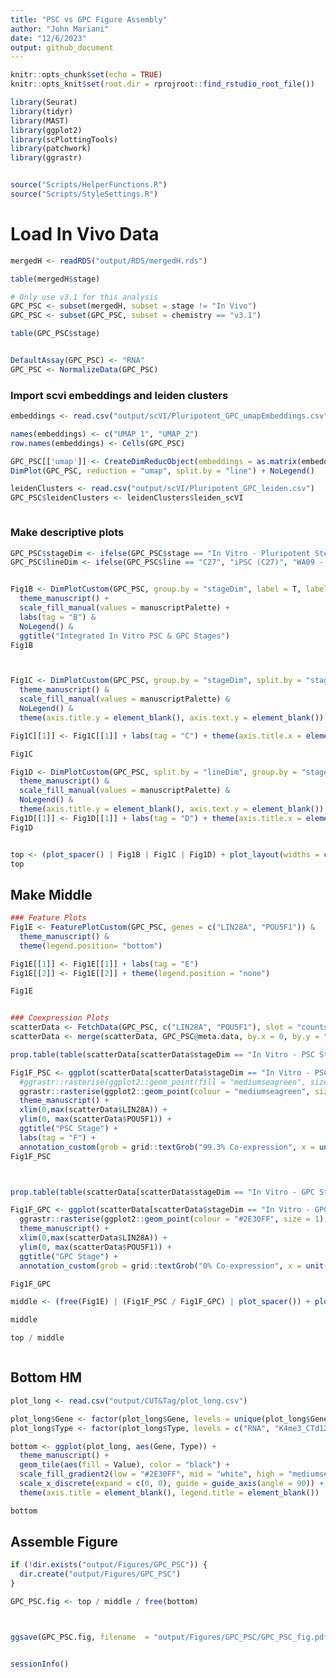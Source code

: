```yaml
---
title: "PSC vs GPC Figure Assembly"
author: "John Mariani"
date: "12/6/2023"
output: github_document
---
```


```r
knitr::opts_chunk$set(echo = TRUE)
knitr::opts_knit$set(root.dir = rprojroot::find_rstudio_root_file())
```


```r
library(Seurat)
library(tidyr)
library(MAST)
library(ggplot2)
library(scPlottingTools)
library(patchwork)
library(ggrastr)


source("Scripts/HelperFunctions.R")
source("Scripts/StyleSettings.R")


```


# Load In Vivo Data

```r

mergedH <- readRDS("output/RDS/mergedH.rds")

table(mergedH$stage)

# Only use v3.1 for this analysis
GPC_PSC <- subset(mergedH, subset = stage != "In Vivo")
GPC_PSC <- subset(GPC_PSC, subset = chemistry == "v3.1")

table(GPC_PSC$stage)


DefaultAssay(GPC_PSC) <- "RNA"
GPC_PSC <- NormalizeData(GPC_PSC)


```

### Import scvi embeddings and leiden clusters
```r

embeddings <- read.csv("output/scVI/Pluripotent_GPC_umapEmbeddings.csv", header = F)

names(embeddings) <- c("UMAP_1", "UMAP_2")
row.names(embeddings) <- Cells(GPC_PSC)

GPC_PSC[['umap']] <- CreateDimReducObject(embeddings = as.matrix(embeddings), key = "UMAP_", assay = "RNA")
DimPlot(GPC_PSC, reduction = "umap", split.by = "line") + NoLegend()

leidenClusters <- read.csv("output/scVI/Pluripotent_GPC_leiden.csv")
GPC_PSC$leidenClusters <- leidenClusters$leiden_scVI



```

### Make descriptive plots
```r

GPC_PSC$stageDim <- ifelse(GPC_PSC$stage == "In Vitro - Pluripotent Stem Cell Stage", "In Vitro - PSC Stage", "In Vitro - GPC Stage")
GPC_PSC$lineDim <- ifelse(GPC_PSC$line == "C27", "iPSC (C27)", "WA09 - (ESC)")


Fig1B <- DimPlotCustom(GPC_PSC, group.by = "stageDim", label = T, label.size = labelSize) + 
  theme_manuscript() + 
  scale_fill_manual(values = manuscriptPalette) + 
  labs(tag = "B") & 
  NoLegend() & 
  ggtitle("Integrated In Vitro PSC & GPC Stages")
Fig1B



Fig1C <- DimPlotCustom(GPC_PSC, group.by = "stageDim", split.by = "stageDim", ncol = 1) & 
  theme_manuscript() & 
  scale_fill_manual(values = manuscriptPalette) & 
  NoLegend() & 
  theme(axis.title.y = element_blank(), axis.text.y = element_blank())

Fig1C[[1]] <- Fig1C[[1]] + labs(tag = "C") + theme(axis.title.x = element_blank(), axis.text.x = element_blank())

Fig1C

Fig1D <- DimPlotCustom(GPC_PSC, split.by = "lineDim", group.by = "stageDim", ncol = 1) & 
  theme_manuscript() & 
  scale_fill_manual(values = manuscriptPalette) & 
  NoLegend() & 
  theme(axis.title.y = element_blank(), axis.text.y = element_blank()) 
Fig1D[[1]] <- Fig1D[[1]] + labs(tag = "D") + theme(axis.title.x = element_blank(), axis.text.x = element_blank())
Fig1D


top <- (plot_spacer() | Fig1B | Fig1C | Fig1D) + plot_layout(widths = c(1, 1,.5,.5))
top

```

## Make Middle
```r

### Feature Plots
Fig1E <- FeaturePlotCustom(GPC_PSC, genes = c("LIN28A", "POU5F1")) & 
  theme_manuscript() &
  theme(legend.position= "bottom")

Fig1E[[1]] <- Fig1E[[1]] + labs(tag = "E") 
Fig1E[[2]] <- Fig1E[[2]] + theme(legend.position = "none")

Fig1E


### Coexpression Plots
scatterData <- FetchData(GPC_PSC, c("LIN28A", "POU5F1"), slot = "counts")
scatterData <- merge(scatterData, GPC_PSC@meta.data, by.x = 0, by.y = "cellName")

prop.table(table(scatterData[scatterData$stageDim == "In Vitro - PSC Stage",]$LIN28A > 0, scatterData[scatterData$stageDim == "In Vitro - PSC Stage",]$POU5F1 > 0)) * 100

Fig1F_PSC <- ggplot(scatterData[scatterData$stageDim == "In Vitro - PSC Stage",], aes(x = LIN28A, y = POU5F1)) + 
  #ggrastr::rasterise(ggplot2::geom_point(fill = "mediumseagreen", size = 1, colour = "black", stroke = .1, shape = 21)) +
  ggrastr::rasterise(ggplot2::geom_point(colour = "mediumseagreen", size = 1), dpi = 600) +
  theme_manuscript() + 
  xlim(0,max(scatterData$LIN28A)) + 
  ylim(0, max(scatterData$POU5F1)) + 
  ggtitle("PSC Stage") + 
  labs(tag = "F") + 
  annotation_custom(grob = grid::textGrob("99.3% Co-expression", x = unit(1, "npc"), rot = 270, gp = grid::gpar(fontsize = baseSize * axisTitleSize)))
Fig1F_PSC



prop.table(table(scatterData[scatterData$stageDim == "In Vitro - GPC Stage",]$LIN28A > 0, scatterData[scatterData$stageDim == "In Vitro - GPC Stage",]$POU5F1 > 0)) * 100

Fig1F_GPC <- ggplot(scatterData[scatterData$stageDim == "In Vitro - GPC Stage",], aes(x = LIN28A, y = POU5F1)) + 
  ggrastr::rasterise(ggplot2::geom_point(colour = "#2E30FF", size = 1), dpi = 600) +
  theme_manuscript() + 
  xlim(0,max(scatterData$LIN28A)) + 
  ylim(0, max(scatterData$POU5F1)) + 
  ggtitle("GPC Stage") + 
  annotation_custom(grob = grid::textGrob("0% Co-expression", x = unit(1, "npc"), rot = 270, gp = grid::gpar(fontsize = baseSize * axisTitleSize)))

Fig1F_GPC

middle <- (free(Fig1E) | (Fig1F_PSC / Fig1F_GPC) | plot_spacer()) + plot_layout(widths = c(.75,.5,1))

middle

top / middle



```

## Bottom HM
```r

plot_long <- read.csv("output/CUT&Tag/plot_long.csv")

plot_long$Gene <- factor(plot_long$Gene, levels = unique(plot_long$Gene))
plot_long$Type <- factor(plot_long$Type, levels = c("RNA", "K4me3_CTd120", "K4me3_CTd180", "K27ac_CTd120", "K27ac_CTd180", "K27me3_CTd120", "K27me3_CTd180"))

bottom <- ggplot(plot_long, aes(Gene, Type)) + 
  theme_manuscript() +
  geom_tile(aes(fill = Value), color = "black") + 
  scale_fill_gradient2(low = "#2E30FF", mid = "white", high = "mediumseagreen", midpoint = 0, limits=c(-3,3), breaks=c(-2,-1,0,1,2), name="log2 fold change", na.value="black", oob = scales::squish, guide = guide_colorbar(barwidth = .5)) +
  scale_x_discrete(expand = c(0, 0), guide = guide_axis(angle = 90)) + scale_y_discrete(expand = c(0, 0)) +
  theme(axis.title = element_blank(), legend.title = element_blank())

bottom

```


## Assemble Figure
```r

if (!dir.exists("output/Figures/GPC_PSC")) {
  dir.create("output/Figures/GPC_PSC")
}

GPC_PSC.fig <- top / middle / free(bottom)



ggsave(GPC_PSC.fig, filename  = "output/Figures/GPC_PSC/GPC_PSC_fig.pdf", width = 8.5, height = 11, units = "in")



```


```r

sessionInfo()

```